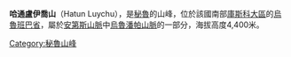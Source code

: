 {{Coord|13|22|32|S|72|0|26|W|display=title}}

'''哈通盧伊喬山'''（Hatun Luychu），是[[秘魯|秘魯]]的山峰，位於該國南部[[庫斯科大區|庫斯科大區]]的[[烏魯班巴省|烏魯班巴省]]，屬於[[安第斯山脈|安第斯山脈]]中[[烏魯潘帕山脈|烏魯潘帕山脈]]的一部分，海拔高度4,400米。

{{Peru-geo-stub}}
[[Category:秘魯山峰|Category:秘魯山峰]]